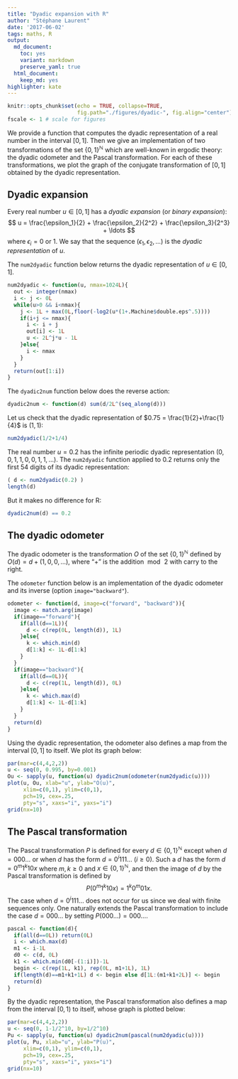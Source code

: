 ```yaml
---
title: "Dyadic expansion with R"
author: "Stéphane Laurent"
date: '2017-06-02'
tags: maths, R
output:
  md_document:
    toc: yes
    variant: markdown
    preserve_yaml: true
  html_document:
    keep_md: yes
highlighter: kate
---
```


```r
knitr::opts_chunk$set(echo = TRUE, collapse=TRUE, 
                      fig.path="./figures/dyadic-", fig.align="center")
fscale <- 1 # scale for figures
```


We provide a function that computes the dyadic representation of a real number in the interval $[0,1]$. 
Then we give an implementation of two transformations of the set ${\{0,1\}}^\mathbb{N}$ which are well-known in ergodic theory: the dyadic odometer and the Pascal transformation. For each of these transformations, we plot the graph of the conjugate transformation of $[0,1]$ obtained by the dyadic representation.


## Dyadic expansion

Every real number $u \in [0,1]$ has a *dyadic expansion* (or *binary expansion*):
$$
u = \frac{\epsilon_1}{2} + \frac{\epsilon_2}{2^2} + \frac{\epsilon_3}{2^3} + \ldots
$$
where $\epsilon_i=0$ or $1$. 
We say that the sequence $(\epsilon_1, \epsilon_2, \ldots)$ is the *dyadic representation* of $u$. 

The `num2dyadic` function below returns the dyadic representation of $u \in [0,1]$.

```r
num2dyadic <- function(u, nmax=1024L){ 
  out <- integer(nmax)
  i <- j <- 0L
  while(u>0 && i<nmax){
    j <- 1L + max(0L,floor(-log2(u*(1+.Machine$double.eps^.5)))) 
    if(i+j <= nmax){
      i <- i + j
      out[i] <- 1L
      u <- 2L^j*u - 1L
    }else{
      i <- nmax
    }
  }
  return(out[1:i])
}
```

The `dyadic2num` function below does the reverse action:

```r
dyadic2num <- function(d) sum(d/2L^(seq_along(d))) 
```

Let us check that the dyadic representation of $0.75 = \frac{1}{2}+\frac{1}{4}$ is $(1,1)$:

```r
num2dyadic(1/2+1/4)
```

The real number $u=0.2$ has the infinite periodic dyadic representation $(0, 0, 1, 1, 0, 0, 1, 1, \ldots)$. 
The `num2dyadic` function applied to $0.2$ returns only the first $54$ digits of its dyadic representation:

```r
( d <- num2dyadic(0.2) )
length(d)
```

But it makes no difference for R:

```r
dyadic2num(d) == 0.2
```


## The dyadic odometer 

The dyadic odometer is the transformation $O$ of the set ${\{0,1\}}^{\mathbb{N}}$ defined by $O(d) = d + (1, 0, 0, \ldots)$, where "$+$" is the addition $\bmod\, 2$ with carry to the right. 

The `odometer` function below is an implementation of the dyadic odometer and its inverse (option `image="backward"`).

```r
odometer <- function(d, image=c("forward", "backward")){
  image <- match.arg(image)
  if(image=="forward"){
    if(all(d==1L)){
      d <- c(rep(0L, length(d)), 1L)
    }else{
      k <- which.min(d)
      d[1:k] <- 1L-d[1:k]
    }
  }
  if(image=="backward"){
    if(all(d==0L)){
      d <- c(rep(1L, length(d)), 0L)
    }else{
      k <- which.max(d)
      d[1:k] <- 1L-d[1:k]
    }
  }
  return(d)
}
```

Using the dyadic representation, the odometer also defines a map from the interval $[0,1]$ to itself. We plot its graph below:

```r
par(mar=c(4,4,2,2))
u <- seq(0, 0.995, by=0.001)
Ou <- sapply(u, function(u) dyadic2num(odometer(num2dyadic(u))))
plot(u, Ou, xlab="u", ylab="O(u)", 
     xlim=c(0,1), ylim=c(0,1),
     pch=19, cex=.25, 
     pty="s", xaxs="i", yaxs="i")
grid(nx=10)
```


## The Pascal transformation 

The Pascal transformation $P$ is defined for every $d \in {\{0,1\}}^{\mathbb{N}}$ 
except when $d=000\ldots$ or when $d$ has the form $d=0^i111\ldots$ ($i\geq 0$). Such a $d$ has the form $d= 0^m1^k10x$ where $m,k \geq 0$ and $x \in {\{0,1\}}^{\mathbb{N}}$, and then the image of $d$ by the Pascal transformation is defined by 
$$
P(0^m1^k10x) = 1^k0^m01x.
$$
The case when $d=0^i111\ldots$ does not occur for us since we deal with finite sequences only. One naturally extends the Pascal transformation to include the case $d=000\ldots$ by setting $P(000\ldots) = 000\ldots$.

```r
pascal <- function(d){
  if(all(d==0L)) return(0L)
  i <- which.max(d)
  m1 <- i-1L
  d0 <- c(d, 0L)
  k1 <- which.min(d0[-(1:i)])-1L
  begin <- c(rep(1L, k1), rep(0L, m1+1L), 1L)
  if(length(d)==m1+k1+1L) d <- begin else d[1L:(m1+k1+2L)] <- begin
  return(d)
}
```

By the dyadic representation, the Pascal transformation also defines a map from the interval $[0,1)$ to itself, whose graph is plotted below:

```r
par(mar=c(4,4,2,2))
u <- seq(0, 1-1/2^10, by=1/2^10)
Pu <- sapply(u, function(u) dyadic2num(pascal(num2dyadic(u))))
plot(u, Pu, xlab="u", ylab="P(u)", 
     xlim=c(0,1), ylim=c(0,1),
     pch=19, cex=.25, 
     pty="s", xaxs="i", yaxs="i")
grid(nx=10)
```
